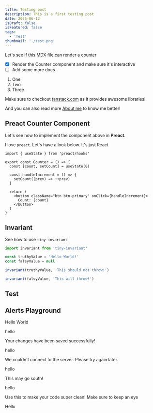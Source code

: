```yaml
---
title: Testing post
description: This is a first testing post
date: 2025-06-12
isDraft: false
isFeatured: false
tags:
  - 'Test'
thumbnail: './test.png'
---
```



Let's see if this MDX file can render a counter

- [x] Render the Counter component and make sure it's interactive
- [ ] Add some more docs

1. One
2. Two
3. Three

Make sure to checkout [tanstack.com](https://tanstack.com/) as it provides awesome libraries!

And you can also read more [About me](/about) to know me better!

## Preact Counter Component

<div>
  <Counter client:load />
</div>

Let's see how to implement the component above in **Preact**.

I love `preact`. Let's have a look below. It's just React

```tsx
import { useState } from 'preact/hooks'

export const Counter = () => {
  const [count, setCount] = useState(0)

  const handleIncrement = () => {
    setCount((prev) => ++prev)
  }

  return (
    <button className="btn btn-primary" onClick={handleIncrement}>
      Count: {count}
    </button>
  )
}
```

## Invariant

See how to use `tiny-invariant`

```ts
import invariant from 'tiny-invariant'

const truthyValue = 'Hello World!'
const falsyValue = null

invariant(truthyValue, 'This should not throw!')

invariant(falsyValue, 'This will throw!')
```

## Test

## Alerts Playground

<Alert>Hello World</Alert>

hello

<Alert intent="success">Your changes have been saved successfully!</Alert>

hello

<Alert intent="error">We couldn't connect to the server. Please try again later.</Alert>

hello

<Alert intent="warning">This may go south!</Alert>

hello

<Alert intent="tip">
  Use this to make your code super clean! Make sure to keep an eye
</Alert>

Hello
